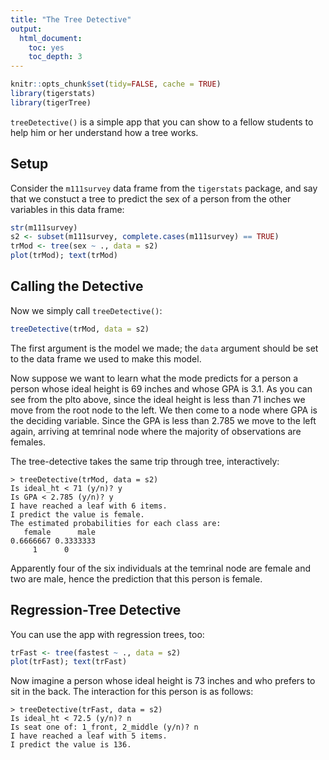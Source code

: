 ```yaml
---
title: "The Tree Detective"
output:
  html_document:
    toc: yes
    toc_depth: 3
---
```


```r
knitr::opts_chunk$set(tidy=FALSE, cache = TRUE)
library(tigerstats)
library(tigerTree)
```

`treeDetective()` is a simple app that you can show to a fellow students to help him or her understand how a tree works.

## Setup

Consider the `m111survey` data frame from the `tigerstats` package, and say that we constuct a tree to predict the sex of a person from the other variables in this data frame:

```r
str(m111survey)
s2 <- subset(m111survey, complete.cases(m111survey) == TRUE)
trMod <- tree(sex ~ ., data = s2)
plot(trMod); text(trMod)
```

## Calling the Detective

Now we simply call `treeDetective()`:

```r
treeDetective(trMod, data = s2)
```

The first argument is the model we made; the `data` argument should be set to the data frame we used to make this model.

Now suppose we want to learn what the mode predicts for a person a person whose ideal height is 69 inches and whose GPA is 3.1.  As you can see from the plto above, since the ideal height is less than 71 inches we move from the root node to the left.  We then come to a node where GPA is the deciding variable.  Since the GPA is less than 2.785 we move to the left again, arriving at temrinal node where the majority of observations are females.

The tree-detective takes the same trip through tree, interactively:

```
> treeDetective(trMod, data = s2)
Is ideal_ht < 71 (y/n)? y
Is GPA < 2.785 (y/n)? y
I have reached a leaf with 6 items.
I predict the value is female.
The estimated probabilities for each class are:
   female      male 
0.6666667 0.3333333 
     1      0 
```

Apparently four of the six individuals at the temrinal node are female and two are male, hence the prediction that this person is female.

## Regression-Tree Detective

You can use the app with regression trees, too:

```r
trFast <- tree(fastest ~ ., data = s2)
plot(trFast); text(trFast)
```

Now imagine a person whose ideal height is 73 inches and who prefers to sit in the back.  The interaction for this person is as follows:

```
> treeDetective(trFast, data = s2)
Is ideal_ht < 72.5 (y/n)? n
Is seat one of: 1_front, 2_middle (y/n)? n
I have reached a leaf with 5 items.
I predict the value is 136.
```





